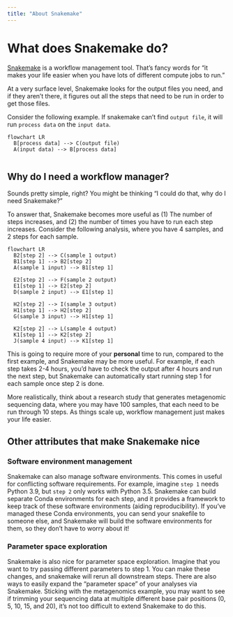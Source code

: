```yaml
---
title: "About Snakemake"
---
```


# What does Snakemake do?
[Snakemake](https://snakemake.github.io/) is a workflow management tool. That's fancy words for "it makes your life easier when you have lots of different compute jobs to run."

At a very surface level, Snakemake looks for the output files you need, and if they aren't there, it figures out all the steps that need to be run in order to get those files. 

Consider the following example. If snakemake can't find `output file`, it will run `process data` on the `input data`.

```mermaid
flowchart LR
  B[process data] --> C(output file)
  A(input data) --> B[process data]
  
```

## Why do I need a workflow manager?
Sounds pretty simple, right? You might be thinking "I could do that, why do I need Snakemake?" 

To answer that, Snakemake becomes more useful as (1) The number of steps increases, and (2) the number of times you have to run each step increases. Consider the following analysis, where you have 4 samples, and 2 steps for each sample.

```mermaid
flowchart LR
  B2[step 2] --> C(sample 1 output)
  B1[step 1] --> B2[step 2]
  A(sample 1 input) --> B1[step 1]

  E2[step 2] --> F(sample 2 output)
  E1[step 1] --> E2[step 2]
  D(sample 2 input) --> E1[step 1]
  
  H2[step 2] --> I(sample 3 output)
  H1[step 1] --> H2[step 2]
  G(sample 3 input) --> H1[step 1]

  K2[step 2] --> L(sample 4 output)
  K1[step 1] --> K2[step 2]
  J(sample 4 input) --> K1[step 1]
```

 This is going to require more of your **personal** time to run, compared to the first example, and Snakemake may be more useful. For example, if each step takes 2-4 hours, you'd have to check the output after 4 hours and run the next step, but Snakemake can automatically start running step 1 for each sample once step 2 is done.

 More realistically, think about a research study that generates metagenomic sequencing data, where you may have 100 samples, that each need to be run through 10 steps. As things scale up, workflow management just makes your life easier.



## Other attributes that make Snakemake nice
### Software environment management
 Snakemake can also manage software environments. This comes in useful for conflicting software requirements. For example, imagine `step 1` needs Python 3.9, but `step 2` only works with Python 3.5. Snakemake can build separate Conda environments for each step, and it provides a framework to keep track of these software environments (aiding reproducibility). If you've managed these Conda environments, you can send your snakefile to someone else, and Snakemake will build the software environments for them, so they don't have to worry about it!

### Parameter space exploration
 Snakemake is also nice for parameter space exploration. Imagine that you want to try passing different parameters to step 1. You can make these changes, and snakemake will rerun all downstream steps. There are also ways to easily expand the "parameter space" of your analyses via Snakemake. Sticking with the metagenomics example, you may want to see if trimming your sequencing data at multiple different base pair positions (0, 5, 10, 15, and 20), it's not too difficult to extend Snakemake to do this.

